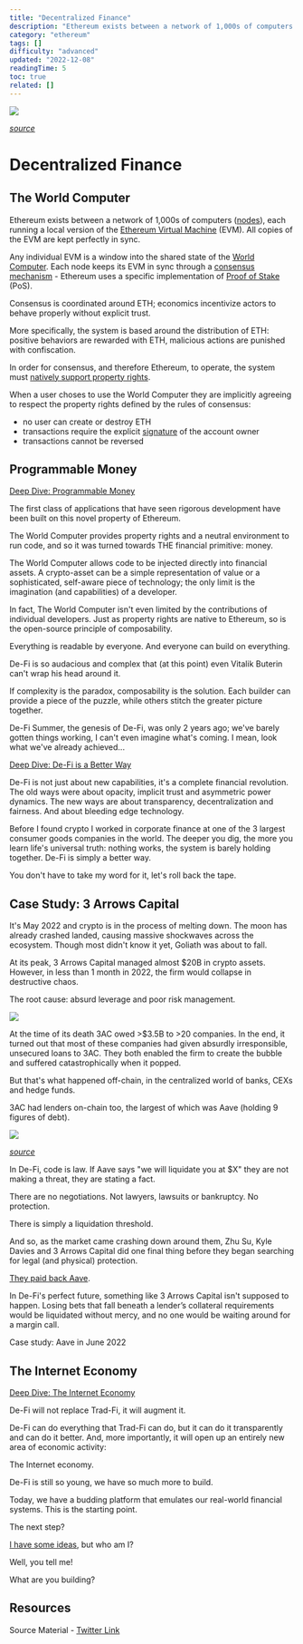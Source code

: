 ```yaml
---
title: "Decentralized Finance"
description: "Ethereum exists between a network of 1,000s of computers (nodes), each running a local version of the Ethereum Virtual Machine (EVM)."
category: "ethereum"
tags: []
difficulty: "advanced"
updated: "2022-12-08"
readingTime: 5
toc: true
related: []
---
```


![](/images/de-fi-banner.webp)

[*source*](https://www.vecteezy.com/free-vector/decentralized-finance)

# Decentralized Finance

## The World Computer

Ethereum exists between a network of 1,000s of computers ([nodes](https://inevitableeth.com/home/ethereum/node)), each running a local version of the [Ethereum Virtual Machine](https://inevitableeth.com/home/ethereum/evm) (EVM). All copies of the EVM are kept perfectly in sync. 

Any individual EVM is a window into the shared state of the [World Computer](https://inevitableeth.com/home/ethereum/world-computer). Each node keeps its EVM in sync through a [consensus mechanism](/ethereum/consensus) - Ethereum uses a specific implementation of [Proof of Stake](/ethereum/pos) (PoS).

Consensus is coordinated around ETH; economics incentivize actors to behave properly without explicit trust.

More specifically, the system is based around the distribution of ETH: positive behaviors are rewarded with ETH, malicious actions are punished with confiscation.

In order for consensus, and therefore Ethereum, to operate, the system must [natively support property rights](/ethereum/property-rights).

When a user choses to use the World Computer they are implicitly agreeing to respect the property rights defined by the rules of consensus:

*   no user can create or destroy ETH
*   transactions require the explicit [signature](/concepts/digital-signatures) of the account owner
*   transactions cannot be reversed

## Programmable Money

[Deep Dive: Programmable Money](/ethereum/programmable-money)

The first class of applications that have seen rigorous development have been built on this novel property of Ethereum.

The World Computer provides property rights and a neutral environment to run code, and so it was turned towards THE financial primitive: money.

The World Computer allows code to be injected directly into financial assets. A crypto-asset can be a simple representation of value or a sophisticated, self-aware piece of technology; the only limit is the imagination (and capabilities) of a developer.

  
In fact, The World Computer isn't even limited by the contributions of individual developers. Just as property rights are native to Ethereum, so is the open-source principle of composability.

Everything is readable by everyone. And everyone can build on everything.

De-Fi is so audacious and complex that (at this point) even Vitalik Buterin can't wrap his head around it.

If complexity is the paradox, composability is the solution. Each builder can provide a piece of the puzzle, while others stitch the greater picture together.

De-Fi Summer, the genesis of De-Fi, was only 2 years ago; we've barely gotten things working, I can't even imagine what's coming. I mean, look what we've already achieved...

[Deep Dive: De-Fi is a Better Way](/ethereum/a-better-way)

De-Fi is not just about new capabilities, it's a complete financial revolution. The old ways were about opacity, implicit trust and asymmetric power dynamics. The new ways are about transparency, decentralization and fairness. And about bleeding edge technology.

Before I found crypto I worked in corporate finance at one of the 3 largest consumer goods companies in the world. The deeper you dig, the more you learn life's universal truth: nothing works, the system is barely holding together. De-Fi is simply a better way.

You don't have to take my word for it, let's roll back the tape. 

## Case Study: 3 Arrows Capital

It's May 2022 and crypto is in the process of melting down. The moon has already crashed landed, causing massive shockwaves across the ecosystem. Though most didn't know it yet, Goliath was about to fall.

At its peak, 3 Arrows Capital managed almost $20B in crypto assets. However, in less than 1 month in 2022, the firm would collapse in destructive chaos.

The root cause: absurd leverage and poor risk management.

![](/images/de-fi-1.jpeg)

At the time of its death 3AC owed >$3.5B to >20 companies. In the end, it turned out that most of these companies had given absurdly irresponsible, unsecured loans to 3AC. They both enabled the firm to create the bubble and suffered catastrophically when it popped.

But that's what happened off-chain, in the centralized world of banks, CEXs and hedge funds.

3AC had lenders on-chain too, the largest of which was Aave (holding 9 figures of debt).

![](/images/de-fi-2.png)

[*source*](https://twitter.com/OnChainWizard/status/1536918183851982848)

In De-Fi, code is law. If Aave says "we will liquidate you at $X" they are not making a threat, they are stating a fact.

There are no negotiations. Not lawyers, lawsuits or bankruptcy. No protection.

There is simply a liquidation threshold.

And so, as the market came crashing down around them, Zhu Su, Kyle Davies and 3 Arrows Capital did one final thing before they began searching for legal (and physical) protection.

[They paid back Aave](https://blockworks.co/news/crypto-fund-three-arrows-capital-facing-potential-insolvency-report).

In De-Fi's perfect future, something like 3 Arrows Capital isn't supposed to happen. Losing bets that fall beneath a lender’s collateral requirements would be liquidated without mercy, and no one would be waiting around for a margin call.

Case study: Aave in June 2022

## The Internet Economy

[Deep Dive: The Internet Economy](/ethereum/internet-economy)

De-Fi will not replace Trad-Fi, it will augment it. 

De-Fi can do everything that Trad-Fi can do, but it can do it transparently and can do it better. And, more importantly, it will open up an entirely new area of economic activity: 

The Internet economy.

De-Fi is still so young, we have so much more to build. 

Today, we have a budding platform that emulates our real-world financial systems. This is the starting point. 

The next step? 

[I have some ideas](/ethereum/trustless-trust), but who am I?

Well, you tell me! 

What are you building?

## Resources

Source Material - [Twitter Link](https://twitter.com/logarithmicrex/status/1564620825289846784)

